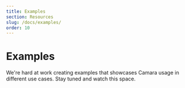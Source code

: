 ```yaml
---
title: Examples
section: Resources
slug: /docs/examples/
order: 10
---
```


# Examples

We're hard at work creating examples that showcases Camara usage in different use cases. Stay tuned and watch this space.
